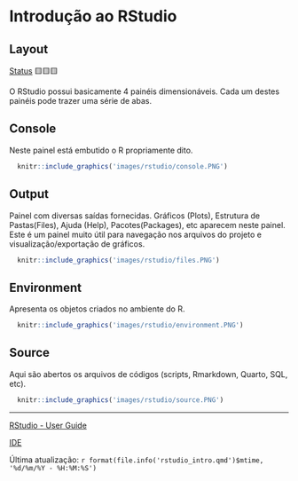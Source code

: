 # Introdução ao RStudio

## Layout

[Status](convencoes.html#status-do-material) 🟨🟨🟨

O RStudio possui basicamente 4 painéis dimensionáveis. Cada um destes painéis pode trazer uma série de abas.

## Console

Neste painel está embutido o R propriamente dito.

```r
  knitr::include_graphics('images/rstudio/console.PNG')
```

## Output

Painel com diversas saídas fornecidas. Gráficos (Plots), Estrutura de Pastas(Files), Ajuda (Help), Pacotes(Packages), etc aparecem neste painel. Este é um painel muito útil para navegação nos arquivos do projeto e visualização/exportação de gráficos.

```r
  knitr::include_graphics('images/rstudio/files.PNG')
```

## Environment

Apresenta os objetos criados no ambiente do R.

```r
  knitr::include_graphics('images/rstudio/environment.PNG')
```

## Source

Aqui são abertos os arquivos de códigos (scripts, Rmarkdown, Quarto, SQL, etc).

```r
  knitr::include_graphics('images/rstudio/source.PNG')
```

------------------------------------------------------------------------

[RStudio - User Guide](https://docs.posit.co/ide/user/)

[IDE](https://en.wikipedia.org/wiki/Integrated_development_environment)

Última atualização: `r format(file.info('rstudio_intro.qmd')$mtime, '%d/%m/%Y - %H:%M:%S')`
